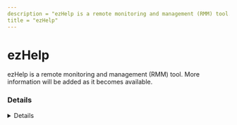 ```yaml
---
description = "ezHelp is a remote monitoring and management (RMM) tool. More information will be added as it becomes available."
title = "ezHelp"
---
```




# ezHelp

ezHelp is a remote monitoring and management (RMM) tool. More information will be added as it becomes available.

### Details
<Details author={""}
         category={""}
         created={""}
         website={""}
         lastModified={"2024-02-07"}
         privileges={""}
         free={ false }
         verification={ false }
/>

#### Installation Paths
<Card code={ ["ezhelpclientmanager.exe", "ezHelpManager.exe", "ezhelpclient.exe"] }/>





### Forensic Artifacts




#### Network Artifacts
<EuiSpacer size="xl"/>
<NetworkArtifactsTable data={ [{"Description": "Known remote domains", "Domains": ["*.ezhelp.co.kr", "ezhelp.co.kr"], "Ports": []}] }/>




### Detections
- Detects potential network activity of ezHelp RMM tool
  - [Sigma Rule](https://github.com/magicsword-io/LOLRMM/blob/main/detections/sigma/ezhelp_network_sigma.yml)
- Detects potential processes activity of ezHelp RMM tool
  - [Sigma Rule](https://github.com/magicsword-io/LOLRMM/blob/main/detections/sigma/ezhelp_processes_sigma.yml)

### References
- [https://www.exhelp.co.kr](https://www.exhelp.co.kr)

